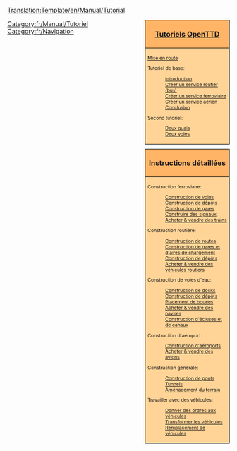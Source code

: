 <noinclude>[[Translation:Template/en/Manual/Tutorial]]</noinclude><noinclude>
</noinclude>
<!--
NOTE:
Les aqueducs devraient aller sous 'ponts' (avec un lien depuis Construction d'écluses et de canaux), car les aqueducs sont en fait des ponts, mais pour les bateaux.

De possibles futurs tutoriels pas encore dans la liste:
- Gares multiples
--><div style="float:right; padding-left:12px; background:none;">
<div style="width:180px; border:1px solid #000000; background:#ffb466; padding:5px; -moz-border-radius-topleft:5px; -moz-border-radius-topright:5px; font-size: 12pt;">
<center><strong><font size="3">[[fr/Manual/Tutorial/Tutoriel|Tutoriels]] [[fr/Manual/Main Page|OpenTTD]]</font></strong></center>
</div>
<div style="width:180px;  border:1px solid black; border-top-width: 0px; background:#ffd496; padding:5px; font-size: 8pt;">
[[fr/Manual/Tutorial/Main Page|Mise en route]]

Tutoriel de base:
:[[fr/Manual/Tutorial/Tutoriel|Introduction]]
:[[fr/Manual/Tutorial/Bus|Créer un service routier (bus)]]
:[[fr/Manual/Tutorial/Trains|Créer un service ferroviaire]]
:[[fr/Manual/Tutorial/Avions|Créer un service aérien]]
:[[fr/Manual/Tutorial/Conclusion|Conclusion]]
Second tutoriel:
:[[fr/Manual/Tutorial/Deux Quais|Deux quais]]
:[[fr/Manual/Tutorial/Deux Voies|Deux voies]]

</div>

<div style="width:180px; border:1px solid #000000; background:#ffb466; padding:5px; font-size: 12pt; margin-top: 10px;">
<center><strong><font size="3">Instructions détaillées</font></strong></center>
</div>
<div style="width:180px;  border:1px solid black; border-top-width: 0px; background:#ffd496; padding:5px; -moz-border-radius-bottomleft:5px; -moz-border-radius-bottomright:8px; font-size: 8pt;">
<span style="font-weight:bold;">

Construction ferroviaire:
:[[fr/Manual/Construction de voies|Construction de voies]]
:[[fr/Manual/Construction de dépôts|Construction de dépôts]]
:[[fr/Manual/Construction de gares|Construction de gares]]
:[[fr/Manual/Construire des signaux|Construire des signaux]]
:[[fr/Manual/Acheter des trains|Acheter &amp; vendre des trains]]

Construction routière:
:[[fr/Manual/Construction de routes|Construction de routes]]
:[[fr/Manual/Construction d'aires de chargement|Construction de gares et d'aires de chargement]]
:[[fr/Manual/Construction de dépôts routiers|Construction de dépôts]]
:[[fr/Manual/Achat de véhicules routiers|Acheter &amp; vendre des véhicules routiers]]

Construction de voies d'eau:
:[[fr/Manual/Construction de docks|Construction de docks]]
:[[fr/Manual/Construction de dépôts maritimes|Construction de dépôts]]
:[[fr/Manual/Placement de bouées|Placement de bouées]]
:[[fr/Manual/Achat de bateaux|Acheter &amp; vendre des navires]]
:[[fr/Manual/Construction de canaux|Construction d'écluses et de canaux]]

Construction d'aéroport:
:[[fr/Manual/Construction d'aéroports|Construction d'aéroports]]
:[[fr/Manual/Achat d'avions|Acheter &amp; vendre des avions]]

Construction générale:
:[[fr/Manual/Construction de ponts|Construction de ponts]]
:[[fr/Manual/Tunnels|Tunnels]]
:[[fr/Manual/Aménagement Paysager|Aménagement du terrain]]

Travailler avec des véhicules:
:[[fr/Manual/Ordres|Donner des ordres aux véhicules]]
:[[fr/Manual/Transformation|Transformer les véhicules]]
:[[fr/Manual/Remplacement de véhicules|Remplacement de véhicules]]

</span>
</div>
</div><includeonly>[[Category:fr/Manual/Tutoriel]]</includeonly><noinclude>

[[Category:fr/Navigation]]
</noinclude>